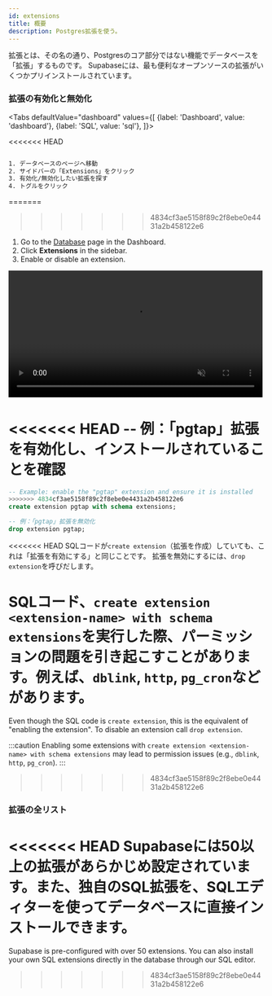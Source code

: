 ```yaml
---
id: extensions
title: 概要
description: Postgres拡張を使う。
---
```



拡張とは、その名の通り、Postgresのコア部分ではない機能でデータベースを「拡張」するものです。
Supabaseには、最も便利なオープンソースの拡張がいくつかプリインストールされています。


### 拡張の有効化と無効化

<Tabs
  defaultValue="dashboard"
  values={[
    {label: 'Dashboard', value: 'dashboard'},
    {label: 'SQL', value: 'sql'},
  ]}>

<<<<<<< HEAD
```sh

1. データベースのページへ移動
2. サイドバーの「Extensions」をクリック 
3. 有効化/無効化したい拡張を探す 
4. トグルをクリック
```
=======
<TabItem value="dashboard">
>>>>>>> 4834cf3ae5158f89c2f8ebe0e4431a2b458122e6

1. Go to the [Database](https://app.supabase.com/project/_/database/tables) page in the Dashboard.
2. Click **Extensions** in the sidebar.
3. Enable or disable an extension.

<video width="99%" muted playsInline controls={true}>
<source src="/docs/videos/toggle-extensions.mp4" type="video/mp4" muted playsInline />
</video>

</TabItem>

<TabItem value="sql">

<<<<<<< HEAD
-- 例：「pgtap」拡張を有効化し、インストールされていることを確認
=======
```sql
-- Example: enable the "pgtap" extension and ensure it is installed
>>>>>>> 4834cf3ae5158f89c2f8ebe0e4431a2b458122e6
create extension pgtap with schema extensions;

-- 例：「pgtap」拡張を無効化
drop extension pgtap;
```

<<<<<<< HEAD
SQLコードが`create extension`（拡張を作成）していても、これは「拡張を有効にする」と同じことです。
拡張を無効にするには、`drop extension`を呼びだします。

SQLコード、`create extension <extension-name> with schema extensions`を実行した際、パーミッションの問題を引き起こすことがあります。例えば、`dblink`, `http`, `pg_cron`などがあります。
=======
Even though the SQL code is `create extension`, this is the equivalent of "enabling the extension". 
To disable an extension call `drop extension`.

:::caution
Enabling some extensions with `create extension <extension-name> with schema extensions` may lead to permission issues (e.g., `dblink`, `http`, `pg_cron`).
:::
>>>>>>> 4834cf3ae5158f89c2f8ebe0e4431a2b458122e6

</TabItem>

</Tabs>


### 拡張の全リスト

<<<<<<< HEAD
Supabaseには50以上の拡張があらかじめ設定されています。また、独自のSQL拡張を、SQLエディターを使ってデータベースに直接インストールできます。
=======
Supabase is pre-configured with over 50 extensions. You can also install your own SQL extensions directly in the database through our SQL editor.
>>>>>>> 4834cf3ae5158f89c2f8ebe0e4431a2b458122e6

<ExtensionsComponent />
